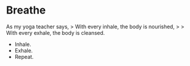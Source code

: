 # Breathe

As my yoga teacher says,
> With every inhale, the body is nourished,
> 
> With every exhale, the body is cleansed.

- Inhale.
- Exhale.
- Repeat.

